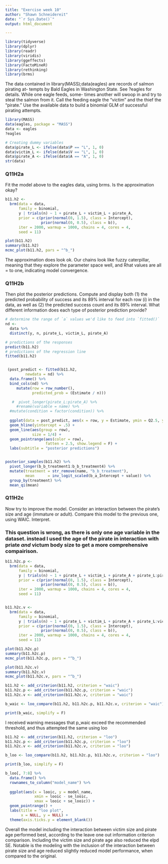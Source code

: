 ```yaml
---
title: "Exercise week 10"
author: "Shawn Schneidereit"
date: "`r Sys.Date()`"
output: html_document

---
```



```r
library(tidyverse)
library(dplyr)
library(readr)
library(viridis)
library(ggeffects)
library(FactoMineR)
library(rethinking)
library(brms)

```


The data contained in library(MASS);data(eagles) are records of salmon pirating at- tempts by Bald Eagles in Washington State. See ?eagles for details. While one eagle feeds, some- times another will swoop in and try to steal the salmon from it. Call the feeding eagle the “victim” and the thief the “pirate.” Use the available data to build a binomial GLM of successful pirating attempts.

```r
library(MASS)
data(eagles, package = "MASS")
data <- eagles
?eagles

# Creating dummy variables
data$pirate_L <- ifelse(data$P == "L", 1, 0)
data$victim_L <- ifelse(data$V == "L", 1, 0)
data$pirate_A <- ifelse(data$A == "A", 1, 0)
str(data)

```


### Q11H2a

Fit the model above to the eagles data, using brms. Is the approximation okay?

```r
b11.h2 <- 
  brm(data = data, 
      family = binomial,
      y | trials(n) ~ 1 + pirate_L + victim_L + pirate_A,
      prior = c(prior(normal(0, 1.5), class = Intercept),
                prior(normal(0, 0.5), class = b)),
      iter = 2000, warmup = 1000, chains = 4, cores = 4,
      seed = 11)
```
```r
plot(b11.h2)
summary(b11.h2)
mcmc_plot(b11.h2, pars = "^b_")

```

The approximation does look ok. Our chains look like fuzzy caterpillar, meaning that they explore the parameter space well, and Rhat values are all = to one, indicating model convergence.  


### Q11H2b
Then plot the posterior predictions. Compute and display both (1) the predicted probability of success and its 89% interval for each row (i) in the data, as well as (2) the predicted success count and its 89% interval. What different information does each type of posterior prediction provide?

```r

# determine the range of `a` values we'd like to feed into `fitted()`
nd <- 
  data %>% 
  distinct(y, n, pirate_L, victim_L, pirate_A)

# predictions of the responses
predict(b11.h2)
# predictions of the regression line
fitted(b11.h2)


 (post_predict <- fitted(b11.h2,
         newdata = nd) %>% 
  data.frame() %>% 
  bind_cols(nd) %>% 
     mutate(row = row_number(),
            predicted_prob = (Estimate / n)))

   #  pivot_longer(pirate_L:pirate_A) %>% 
     #rename(variable = name) %>% 
  #mutate(condition = factor(condition)) %>% 
  
  ggplot(data = post_predict, aes(x = row, y = Estimate, ymin = Q2.5, ymax = Q97.5)) +
  geom_hline(yintercept = .5) +
  geom_line(aes(group = row),
            size = 1/4) +
  geom_pointrange(aes(color = row),
                  fatten = 2.5, show.legend = F) + 
  labs(subtitle = "posterior predictions")


posterior_samples(b11.h2) %>% 
  pivot_longer(b_b_treatment1:b_b_treatment4) %>% 
  mutate(treatment = str_remove(name, "b_b_treatment"),
         mean      = inv_logit_scaled(b_a_Intercept + value)) %>%
  group_by(treatment) %>% 
  mean_qi(mean)

```


### Q11H2c
Now try to improve the model. Consider an interaction between the pirate’s size and age (immature or adult). Compare this model to the previous one, using WAIC. Interpret.

### This question is wrong, as there is only one age variable in the dataset. instead I used the age of the pirate in interaction with priate *and* victum body size to get a more comprehensive compairison. 

```r

b11.h2c.p <- 
  brm(data = data, 
      family = binomial,
      y | trials(n) ~ 1 + pirate_L + victim_L + pirate_A + pirate_L:pirate_A,
      prior = c(prior(normal(0, 1.5), class = Intercept),
                prior(normal(0, 0.5), class = b)),
      iter = 2000, warmup = 1000, chains = 4, cores = 4,
      seed = 11)


b11.h2c.v <- 
  brm(data = data, 
      family = binomial,
      y | trials(n) ~ 1 + pirate_L + victim_L + pirate_A + pirate_L:victim_L,
      prior = c(prior(normal(0, 1.5), class = Intercept),
                prior(normal(0, 0.5), class = b)),
      iter = 2000, warmup = 1000, chains = 4, cores = 4,
      seed = 11)

```

```r
plot(b11.h2c.p)
summary(b11.h2c.p)
mcmc_plot(b11.h2c.p, pars = "^b_")

plot(b11.h2c.v)
summary(b11.h2c.v)
mcmc_plot(b11.h2c.v, pars = "^b_")

```

```r
b11.h2 <- add_criterion(b11.h2, criterion = "waic") 
b11.h2c.p <- add_criterion(b11.h2c.p, criterion = "waic") 
b11.h2c.v <- add_criterion(b11.h2c.v, criterion = "waic") 

b_waic <- loo_compare(b11.h2, b11.h2c.p, b11.h2c.v, criterion = "waic")

print(b_waic, simplify = F)
```
I received warning messages that p_waic exceed the recommended threshold, and thus attempted the same using loo

```r
b11.h2 <- add_criterion(b11.h2, criterion = "loo") 
b11.h2c.p <- add_criterion(b11.h2c.p, criterion = "loo") 
b11.h2c.v <- add_criterion(b11.h2c.v, criterion = "loo") 

b_loo <- loo_compare(b11.h2, b11.h2c.p, b11.h2c.v, criterion = "loo")

print(b_loo, simplify = F)
```

```r
b_loo[, 7:8] %>% 
  data.frame() %>% 
  rownames_to_column("model_name") %>% 
  
  ggplot(aes(x = looic, y = model_name, 
             xmin = looic - se_looic, 
             xmax = looic + se_looic)) +
  geom_pointrange() +
  labs(title = "loo plot",
       x = NULL, y = NULL) +
  theme(axis.ticks.y = element_blank())
```

Overall the model including the interaction between victim size and pirate age performed best, according to the leave one out information criterion comparison. Including the victim size and pirate age also reduced the elpd SE. Notable is the modeling with the inclusion of the interaction between pirate size and age reduced slightly reduced model performance, when compared to the original. 